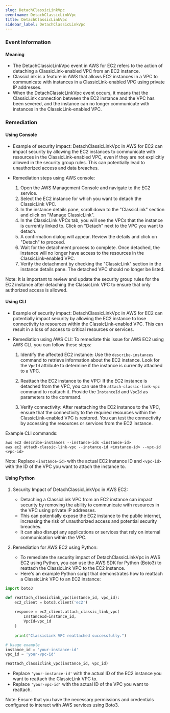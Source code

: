 ```yaml
--- 
slug: DetachClassicLinkVpc
eventname: DetachClassicLinkVpc
title: DetachClassicLinkVpc
sidebar_label: DetachClassicLinkVpc
---
```

                       
### Event Information

#### Meaning

- The DetachClassicLinkVpc event in AWS for EC2 refers to the action of detaching a ClassicLink-enabled VPC from an EC2 instance.
- ClassicLink is a feature in AWS that allows EC2 instances in a VPC to communicate with instances in a ClassicLink-enabled VPC using private IP addresses.
- When the DetachClassicLinkVpc event occurs, it means that the ClassicLink connection between the EC2 instance and the VPC has been severed, and the instance can no longer communicate with instances in the ClassicLink-enabled VPC.

### Remediation

#### Using Console

- Example of security impact: DetachClassicLinkVpc in AWS for EC2 can impact security by allowing the EC2 instances to communicate with resources in the ClassicLink-enabled VPC, even if they are not explicitly allowed in the security group rules. This can potentially lead to unauthorized access and data breaches.

- Remediation steps using AWS console:
  1. Open the AWS Management Console and navigate to the EC2 service.
  2. Select the EC2 instance for which you want to detach the ClassicLink VPC.
  3. In the instance details pane, scroll down to the "ClassicLink" section and click on "Manage ClassicLink".
  4. In the ClassicLink VPCs tab, you will see the VPCs that the instance is currently linked to. Click on "Detach" next to the VPC you want to detach.
  5. A confirmation dialog will appear. Review the details and click on "Detach" to proceed.
  6. Wait for the detachment process to complete. Once detached, the instance will no longer have access to the resources in the ClassicLink-enabled VPC.
  7. Verify the detachment by checking the "ClassicLink" section in the instance details pane. The detached VPC should no longer be listed.

Note: It is important to review and update the security group rules for the EC2 instance after detaching the ClassicLink VPC to ensure that only authorized access is allowed.

#### Using CLI

- Example of security impact: DetachClassicLinkVpc in AWS for EC2 can potentially impact security by allowing the EC2 instance to lose connectivity to resources within the ClassicLink-enabled VPC. This can result in a loss of access to critical resources or services.

- Remediation using AWS CLI: To remediate this issue for AWS EC2 using AWS CLI, you can follow these steps:

  1. Identify the affected EC2 instance: Use the `describe-instances` command to retrieve information about the EC2 instance. Look for the `VpcId` attribute to determine if the instance is currently attached to a VPC.

  2. Reattach the EC2 instance to the VPC: If the EC2 instance is detached from the VPC, you can use the `attach-classic-link-vpc` command to reattach it. Provide the `InstanceId` and `VpcId` as parameters to the command.

  3. Verify connectivity: After reattaching the EC2 instance to the VPC, ensure that the connectivity to the required resources within the ClassicLink-enabled VPC is restored. You can test the connectivity by accessing the resources or services from the EC2 instance.

Example CLI commands:
```
aws ec2 describe-instances --instance-ids <instance-id>
aws ec2 attach-classic-link-vpc --instance-id <instance-id> --vpc-id <vpc-id>
```
Note: Replace `<instance-id>` with the actual EC2 instance ID and `<vpc-id>` with the ID of the VPC you want to attach the instance to.

#### Using Python

1. Security Impact of DetachClassicLinkVpc in AWS EC2:
   - Detaching a ClassicLink VPC from an EC2 instance can impact security by removing the ability to communicate with resources in the VPC using private IP addresses.
   - This can potentially expose the EC2 instance to the public internet, increasing the risk of unauthorized access and potential security breaches.
   - It can also disrupt any applications or services that rely on internal communication within the VPC.

2. Remediation for AWS EC2 using Python:
   - To remediate the security impact of DetachClassicLinkVpc in AWS EC2 using Python, you can use the AWS SDK for Python (Boto3) to reattach the ClassicLink VPC to the EC2 instance.
   - Here's an example Python script that demonstrates how to reattach a ClassicLink VPC to an EC2 instance:

```python
import boto3

def reattach_classiclink_vpc(instance_id, vpc_id):
    ec2_client = boto3.client('ec2')
    
    response = ec2_client.attach_classic_link_vpc(
        InstanceId=instance_id,
        VpcId=vpc_id
    )
    
    print("ClassicLink VPC reattached successfully.")

# Usage example
instance_id = 'your-instance-id'
vpc_id = 'your-vpc-id'

reattach_classiclink_vpc(instance_id, vpc_id)
```

   - Replace `'your-instance-id'` with the actual ID of the EC2 instance you want to reattach the ClassicLink VPC to.
   - Replace `'your-vpc-id'` with the actual ID of the VPC you want to reattach.

Note: Ensure that you have the necessary permissions and credentials configured to interact with AWS services using Boto3.


 